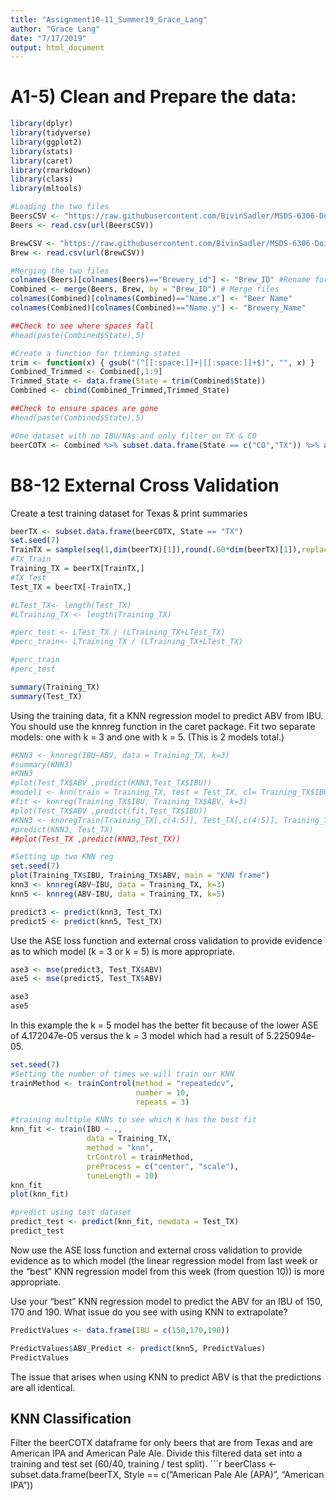 ```yaml
---
title: "Assignment10-11_Summer19_Grace_Lang"
author: "Grace Lang"
date: "7/17/2019"
output: html_document
---
```


# A1-5) Clean and Prepare the data:
```r

library(dplyr)
library(tidyverse)
library(ggplot2)
library(stats)
library(caret)
library(rmarkdown)
library(class)
library(mltools)

#Loading the two files
BeersCSV <- "https://raw.githubusercontent.com/BivinSadler/MSDS-6306-Doing-Data-Science/master/Unit%207/Beers.csv"
Beers <- read.csv(url(BeersCSV))

BrewCSV <- "https://raw.githubusercontent.com/BivinSadler/MSDS-6306-Doing-Data-Science/master/Unit%207/Breweries.csv"
Brew <- read.csv(url(BrewCSV))

#Merging the two files
colnames(Beers)[colnames(Beers)=="Brewery_id"] <- "Brew_ID" #Rename for the same key
Combined <- merge(Beers, Brew, by = "Brew_ID") # Merge files
colnames(Combined)[colnames(Combined)=="Name.x"] <- "Beer Name"
colnames(Combined)[colnames(Combined)=="Name.y"] <- "Brewery_Name"

##Check to see where spaces fall
#head(paste(Combined$State),5)

#Create a function for trimming states
trim <- function(x) { gsub("(^[[:space:]]+|[[:space:]]+$)", "", x) }
Combined_Trimmed <- Combined[,1:9]
Trimmed_State <- data.frame(State = trim(Combined$State))
Combined <- cbind(Combined_Trimmed,Trimmed_State)

##Check to ensure spaces are gone
#head(paste(Combined$State),5)

#One dataset with no IBU/NAs and only filter on TX & CO
beerCOTX <- Combined %>% subset.data.frame(State == c("CO","TX")) %>% arrange(IBU) %>% na.omit()

```

# B8-12 External Cross Validation
Create a test training dataset for Texas & print summaries
```r
beerTX <- subset.data.frame(beerCOTX, State == "TX")
set.seed(7)
TrainTX = sample(seq(1,dim(beerTX)[1]),round(.60*dim(beerTX)[1]),replace = FALSE)
#TX_Train
Training_TX = beerTX[TrainTX,]
#TX_Test
Test_TX = beerTX[-TrainTX,]

#LTest_TX<- length(Test_TX)
#LTraining_TX <- length(Training_TX)

#perc_test <- LTest_TX / (LTraining_TX+LTest_TX)
#perc_train<- LTraining_TX / (LTraining_TX+LTest_TX)

#perc_train
#perc_test

summary(Training_TX)
summary(Test_TX)
```    

Using the training data, fit a KNN regression model to predict ABV from IBU.  You should use the knnreg function in the caret package.  Fit two separate models: one with k = 3 and one with k = 5.  (This is 2 models total.)
```r
#KNN3 <- knnreg(IBU~ABV, data = Training_TX, k=3)
#summary(KNN3)
#KNN3
#plot(Test_TX$ABV ,predict(KNN3,Test_TX$IBU))
#model1 <- knn(train = Training_TX, test = Test_TX, cl= Training_TX$IBU, k=30)
#fit <- knnreg(Training_TX$IBU, Training_TX$ABV, k=3)
#plot(Test_TX$ABV ,predict(fit,Test_TX$IBU))
#KNN3 <- knnregTrain(Training_TX[,c(4:5)], Test_TX[,c(4:5)], Training_TX$IBU, k=3)
#predict(KNN3, Test_TX)
##plot(Test_TX ,predict(KNN3,Test_TX))

#Setting up two KNN reg 
set.seed(7)
plot(Training_TX$IBU, Training_TX$ABV, main = "KNN frame")
knn3 <- knnreg(ABV~IBU, data = Training_TX, k=3)
knn5 <- knnreg(ABV~IBU, data = Training_TX, k=5)

predict3 <- predict(knn3, Test_TX)
predict5 <- predict(knn5, Test_TX)


```
Use the ASE loss function and external cross validation to provide evidence as to which model (k = 3 or k = 5) is more appropriate.
```r
ase3 <- mse(predict3, Test_TX$ABV)
ase5 <- mse(predict5, Test_TX$ABV)

ase3
ase5
```
In this example the k = 5 model has the better fit because of the lower ASE of 4.172047e-05 versus the k = 3 model which had a result of 5.225094e-05. 

```r
set.seed(7)
#Setting the number of times we will train our KNN
trainMethod <- trainControl(method = "repeatedcv",
                            number = 10,
                            repeats = 3)

#training multiple KNNs to see which K has the best fit
knn_fit <- train(IBU ~ ., 
                 data = Training_TX, 
                 method = "knn",
                 trControl = trainMethod,
                 preProcess = c("center", "scale"),
                 tuneLength = 10)
knn_fit
plot(knn_fit)

#predict using test dataset
predict_test <- predict(knn_fit, newdata = Test_TX)
predict_test

```    
Now use the ASE loss function and external cross validation to provide evidence as to which model (the linear regression model from last week or the “best” KNN regression model from this week (from question 10)) is more appropriate. 


Use your “best” KNN regression model to predict the ABV for an IBU of 150, 170 and 190.  What issue do you see with using KNN to extrapolate?    
```r
PredictValues <- data.frame(IBU = c(150,170,190))

PredictValues$ABV_Predict <- predict(knn5, PredictValues)
PredictValues

```
The issue that arises when using KNN to predict ABV is that the predictions are all identical. 

## KNN Classification
Filter the beerCOTX dataframe for only beers that are from Texas and are American IPA and American Pale Ale. 
Divide this filtered data set into a training and test set (60/40, training / test split).
```r
beerClass <- subset.data.frame(beerTX, Style == c("American Pale Ale (APA)", "American IPA"))

